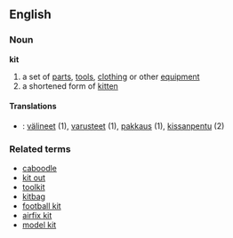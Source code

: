 ==English==
===Noun===
'''kit'''
#a set of [[part]]s, [[tool]]s, [[clothing]] or other [[equipment]]
#a shortened form of [[kitten]]

====Translations====
*{{msg:fi}}: [[välineet]] (1), [[varusteet]] (1), [[pakkaus]] (1), [[kissanpentu]] (2)

===Related terms===
*[[caboodle]]
*[[kit out]]
*[[toolkit]]
*[[kitbag]]
*[[football kit]]
*[[airfix kit]]
*[[model kit]]